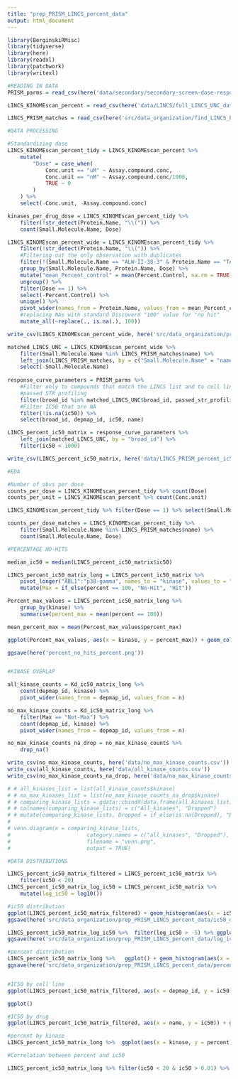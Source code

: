 ```yaml
---
title: "prep_PRISM_LINCS_percent_data"
output: html_document
---
```


```r
library(BerginskiRMisc)
library(tidyverse)
library(here)
library(readxl)
library(patchwork)
library(writexl)
```

```r
#READING IN DATA
PRISM_parms = read_csv(here('data/secondary/secondary-screen-dose-response-curve-parameters.csv'))

LINCS_KINOMEscan_percent = read_csv(here('data/LINCS/full_LINCS_UNC_data.csv'))

LINCS_PRISM_matches = read_csv(here('src/data_organization/find_LINCS_PRISM_matches/LINCS_PRISM_match_list_percent.csv')) %>% select(name, broad_id)
```

```r
#DATA PROCESSING

#Standardizing dose
LINCS_KINOMEscan_percent_tidy = LINCS_KINOMEscan_percent %>% 
	mutate(
		"Dose" = case_when(
			Conc.unit == "uM" ~ Assay.compound.conc, 
			Conc.unit == "nM" ~ Assay.compound.conc/1000, 
			TRUE ~ 0
		)
	) %>% 
	select(-Conc.unit, -Assay.compound.conc)

kinases_per_drug_dose = LINCS_KINOMEscan_percent_tidy %>%
	filter(!str_detect(Protein.Name, "\\(")) %>%
	count(Small.Molecule.Name, Dose)

LINCS_KINOMEscan_percent_wide = LINCS_KINOMEscan_percent_tidy %>%
	filter(!str_detect(Protein.Name, "\\(")) %>%
	#Filtering out the only observation with duplicates
	filter(!(Small.Molecule.Name == "ALW-II-38-3" & Protein.Name == "TAOK1" & Dose == 10)) %>%
	group_by(Small.Molecule.Name, Protein.Name, Dose) %>%
	mutate("mean_Percent_control" = mean(Percent.Control, na.rm = TRUE)) %>% 
	ungroup() %>%
	filter(Dose == 1) %>% 
	select(-Percent.Control) %>%
	unique() %>% 
	pivot_wider(names_from = Protein.Name, values_from = mean_Percent_control) %>%
	#replacing NAs with standard DiscoverX "100" value for "no hit"
	mutate_all(~replace(., is.na(.), 100))

write_csv(LINCS_KINOMEscan_percent_wide, here('src/data_organization/prep_PRISM_LINCS_percent_data/full_LINCS_UNC_1uM_data_imputed.csv'))

matched_LINCS_UNC = LINCS_KINOMEscan_percent_wide %>% 
	filter(Small.Molecule.Name %in% LINCS_PRISM_matches$name) %>% 
	left_join(LINCS_PRISM_matches, by = c("Small.Molecule.Name" = "name")) %>% 
	select(-Small.Molecule.Name)
	
response_curve_parameters = PRISM_parms %>%
	#Filter only to compounds that match the LINCS list and to cell lines that
	#passed STR profiling
	filter(broad_id %in% matched_LINCS_UNC$broad_id, passed_str_profiling) %>% 
	#Filter IC50 that are NA
	filter(!is.na(ic50)) %>% 
	select(broad_id, depmap_id, ic50, name)

LINCS_percent_ic50_matrix = response_curve_parameters %>% 
	left_join(matched_LINCS_UNC, by = "broad_id") %>% 
	filter(ic50 < 1000)

write_csv(LINCS_percent_ic50_matrix, here('data/LINCS_PRISM_percent_ic50_matrix.csv'))

```

```r
#EDA

#Number of obvs per dose
counts_per_dose = LINCS_KINOMEscan_percent_tidy %>% count(Dose)
counts_per_unit = LINCS_KINOMEscan_percent %>% count(Conc.unit)

LINCS_KINOMEscan_percent_tidy %>% filter(Dose == 1) %>% select(Small.Molecule.Name, Dose) %>% unique() %>% dim()

counts_per_dose_matches = LINCS_KINOMEscan_percent_tidy %>% 
	filter(Small.Molecule.Name %in% LINCS_PRISM_matches$name) %>% 
	count(Small.Molecule.Name, Dose)

#PERCENTAGE NO-HITS

median_ic50 = median(LINCS_percent_ic50_matrix$ic50)

LINCS_percent_ic50_matrix_long = LINCS_percent_ic50_matrix %>% 
	pivot_longer("ABL1":"p38-gamma", names_to = "kinase", values_to = "percent") %>% 
	mutate(Max = if_else(percent == 100, "No-Hit", "Hit"))

Percent_max_values = LINCS_percent_ic50_matrix_long %>% 
	group_by(kinase) %>% 
	summarise(percent_max = mean(percent == 100))

mean_percent_max = mean(Percent_max_values$percent_max)

ggplot(Percent_max_values, aes(x = kinase, y = percent_max)) + geom_col() + geom_hline(aes(yintercept = mean_percent_max), linetype = "dotted", size = 1, color = "red") + theme(axis.text.x=element_blank())

ggsave(here('percent_no_hits_percent.png'))


#KINASE OVERLAP

all_kinase_counts = Kd_ic50_matrix_long %>%
	count(depmap_id, kinase) %>% 
	pivot_wider(names_from = depmap_id, values_from = n)

no_max_kinase_counts = Kd_ic50_matrix_long %>%
	filter(Max == "Not-Max") %>% 
	count(depmap_id, kinase) %>% 
	pivot_wider(names_from = depmap_id, values_from = n)

no_max_kinase_counts_na_drop = no_max_kinase_counts %>% 
	drop_na()

write_csv(no_max_kinase_counts, here('data/no_max_kinase_counts.csv'))
write_csv(all_kinase_counts, here('data/all_kinase_counts.csv'))
write_csv(no_max_kinase_counts_na_drop, here('data/no_max_kinase_counts_na_dropped.csv'))

# # all_kinases_list = list(all_kinase_counts$kinase)
# # no_max_kinases_list = list(no_max_kinase_counts_na_drop$kinase)
# # comparing_kinase_lists = gdata::cbindX(data.frame(all_kinases_list), data.frame(no_max_kinases_list))
# # colnames(comparing_kinase_lists) = c("All_kinases", "Dropped")
# # mutate(comparing_kinase_lists, Dropped = if_else(is.na(Dropped), "Blank", Dropped))
# 
# venn.diagram(x = comparing_kinase_lists, 
# 						 category.names = c("all_kinases", "Dropped"),
# 						 filename = "venn.png",
# 						 output = TRUE)

#DATA DISTRIBUTIONS

LINCS_percent_ic50_matrix_filtered = LINCS_percent_ic50_matrix %>% 
	filter(ic50 < 20)
LINCS_percent_ic50_matrix_log_ic50 = LINCS_percent_ic50_matrix %>% 
	mutate(log_ic50 = log10())

#ic50 distribution
ggplot(LINCS_percent_ic50_matrix_filtered) + geom_histogram(aes(x = ic50))
ggsave(here('src/data_organization/prep_PRISM_LINCS_percent_data/ic50_distribution.png'))

LINCS_percent_ic50_matrix_log_ic50 %>%  filter(log_ic50 > -5) %>% ggplot()  + geom_histogram(aes(x = log_ic50))
ggsave(here('src/data_organization/prep_PRISM_LINCS_percent_data/log_ic50_distribution.png'))

#percent distribution
LINCS_percent_ic50_matrix_long %>%   ggplot() + geom_histogram(aes(x = percent), bins = 50)
ggsave(here('src/data_organization/prep_PRISM_LINCS_percent_data/percent_distribution.png'))


#IC50 by cell line
ggplot(LINCS_percent_ic50_matrix_filtered, aes(x = depmap_id, y = ic50)) + geom_boxplot() + theme(axis.text.x=element_blank(), legend.position="none")

ggplot()

#IC50 by drug
ggplot(LINCS_percent_ic50_matrix_filtered, aes(x = name, y = ic50)) + geom_boxplot() + theme(axis.text.x=element_blank(), legend.position="none") + xlab("drug")

#percent by kinase
LINCS_percent_ic50_matrix_long %>%  ggplot(aes(x = kinase, y = percent)) + geom_boxplot() + theme(axis.text.x=element_blank(), legend.position="none")

#Correlation between percent and ic50

LINCS_percent_ic50_matrix_long %>% filter(ic50 < 20 & ic50 > 0.01) %>% ggplot() + geom_point(aes(x = percent, y = ic50)) + geom_smooth(aes(x = percent, y = ic50))
	
```

